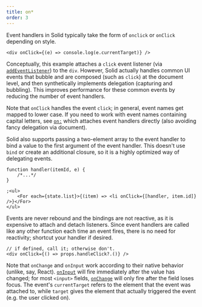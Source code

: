 ```yaml
---
title: on*
order: 3
---
```


Event handlers in Solid typically take the form of `onclick` or `onClick` depending on style.

```tsx
<div onClick={(e) => console.log(e.currentTarget)} />
```

Conceptually, this example attaches a `click` event listener (via [`addEventListener`](https://developer.mozilla.org/en-US/docs/Web/API/EventTarget/addEventListener)) to the `div`. However, Solid actually handles common UI events that bubble and are composed (such as `click`) at the document level, and then synthetically implements delegation (capturing and bubbling). This improves performance for these common events by reducing the number of event handlers.

Note that `onClick` handles the event `click`; in general, event names get mapped to lower case. If you need to work with event names containing capital letters, see [`on:`](/reference/jsx-attributes/on-and-oncapture) which attaches event handlers directly (also avoiding fancy delegation via document).

Solid also supports passing a two-element array to the event handler to bind a value to the first argument of the event handler. This doesn't use `bind` or create an additional closure, so it is a highly optimized way of delegating events.

```tsx
function handler(itemId, e) {
	/*...*/
}

;<ul>
	<For each={state.list}>{(item) => <li onClick={[handler, item.id]} />}</For>
</ul>
```

Events are never rebound and the bindings are not reactive, as it is expensive to attach and detach listeners. Since event handlers are called like any other function each time an event fires, there is no need for reactivity; shortcut your handler if desired.

```tsx
// if defined, call it; otherwise don't.
<div onClick={() => props.handleClick?.()} />
```

Note that `onChange` and `onInput` work according to their native behavior (unlike, say, React). [`onInput`](https://developer.mozilla.org/en-US/docs/Web/API/HTMLElement/input_event) will fire immediately after the value has changed; for most `<input>` fields, [`onChange`](https://developer.mozilla.org/en-US/docs/Web/API/HTMLElement/change_event) will only fire after the field loses focus. The event's `currentTarget` refers to the element that the event was attached to, while `target` gives the element that actually triggered the event (e.g. the user clicked on).
